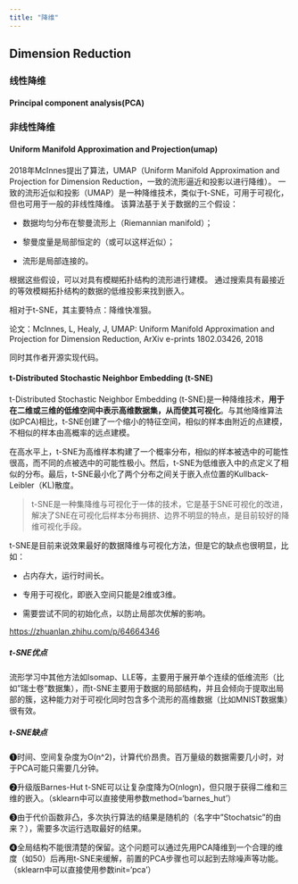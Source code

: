 ```yaml
---
title: "降维"
---
```


## Dimension Reduction

### 线性降维

#### Principal component analysis(PCA)

### 非线性降维

#### Uniform Manifold Approximation and Projection(umap)

2018年McInnes提出了算法，UMAP（Uniform Manifold Approximation and Projection for Dimension Reduction，一致的流形逼近和投影以进行降维）。 一致的流形近似和投影（UMAP）是一种降维技术，类似于t-SNE，可用于可视化，但也可用于一般的非线性降维。 该算法基于关于数据的三个假设：

-   数据均匀分布在黎曼流形上（Riemannian manifold）；

-   黎曼度量是局部恒定的（或可以这样近似）；

-   流形是局部连接的。

根据这些假设，可以对具有模糊拓扑结构的流形进行建模。 通过搜索具有最接近的等效模糊拓扑结构的数据的低维投影来找到嵌入。

相对于t-SNE，其主要特点：降维快准狠。

论文：McInnes, L, Healy, J, UMAP: Uniform Manifold Approximation and Projection for Dimension Reduction, ArXiv e-prints 1802.03426, 2018

同时其作者开源实现代码。

#### t-Distributed Stochastic Neighbor Embedding (t-SNE)

t-Distributed Stochastic Neighbor Embedding (t-SNE)是一种降维技术，**用于在二维或三维的低维空间中表示高维数据集，从而使其可视化**。与其他降维算法(如PCA)相比，t-SNE创建了一个缩小的特征空间，相似的样本由附近的点建模，不相似的样本由高概率的远点建模。

在高水平上，t-SNE为高维样本构建了一个概率分布，相似的样本被选中的可能性很高，而不同的点被选中的可能性极小。然后，t-SNE为低维嵌入中的点定义了相似的分布。最后，t-SNE最小化了两个分布之间关于嵌入点位置的Kullback-Leibler（KL)散度。

> t-SNE是一种集降维与可视化于一体的技术，它是基于SNE可视化的改进，解决了SNE在可视化后样本分布拥挤、边界不明显的特点，是目前较好的降维可视化手段。

t-SNE是目前来说效果最好的数据降维与可视化方法，但是它的缺点也很明显，比如：

-   占内存大，运行时间长。

-   专用于可视化，即嵌入空间只能是2维或3维。

-   需要尝试不同的初始化点，以防止局部次优解的影响。

<https://zhuanlan.zhihu.com/p/64664346>

##### **t-SNE优点**

流形学习中其他方法如Isomap、LLE等，主要用于展开单个连续的低维流形（比如"瑞士卷"数据集），而t-SNE主要用于数据的局部结构，并且会倾向于提取出局部的簇，这种能力对于可视化同时包含多个流形的高维数据（比如MNIST数据集）很有效。

##### **t-SNE缺点**

➊时间、空间复杂度为O(n\^2)，计算代价昂贵。百万量级的数据需要几小时，对于PCA可能只需要几分钟。

➋升级版Barnes-Hut t-SNE可以让复杂度降为O(nlogn)，但只限于获得二维和三维的嵌入。（sklearn中可以直接使用参数method='barnes_hut'）

➌由于代价函数非凸，多次执行算法的结果是随机的（名字中"Stochatsic"的由来？），需要多次运行选取最好的结果。

➍全局结构不能很清楚的保留。这个问题可以通过先用PCA降维到一个合理的维度（如50）后再用t-SNE来缓解，前置的PCA步骤也可以起到去除噪声等功能。（sklearn中可以直接使用参数init='pca'）
